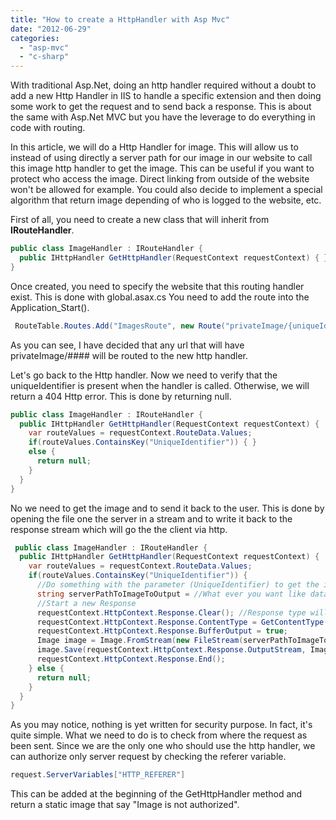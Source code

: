 ```yaml
---
title: "How to create a HttpHandler with Asp Mvc"
date: "2012-06-29"
categories: 
  - "asp-mvc"
  - "c-sharp"
---
```


With traditional Asp.Net, doing an http handler required without a doubt to add a new Http Handler in IIS to handle a specific extension and then doing some work to get the request and to send back a response. This is about the same with Asp.Net MVC but you have the leverage to do everything in code with routing.

In this article, we will do a Http Handler for image. This will allow us to instead of using directly a server path for our image in our website to call this image http handler to get the image. This can be useful if you want to protect who access the image. Direct linking from outside of the website won't be allowed for example. You could also decide to implement a special algorithm that return image depending of who is logged to the website, etc.

First of all, you need to create a new class that will inherit from **IRouteHandler**.


```csharp
public class ImageHandler : IRouteHandler { 
  public IHttpHandler GetHttpHandler(RequestContext requestContext) { } 
} 
```

Once created, you need to specify the website that this routing handler exist. This is done with global.asax.cs You need to add the route into the Application_Start().


```csharp
 RouteTable.Routes.Add("ImagesRoute", new Route("privateImage/{uniqueIdentifier}", new ImageHandler())); 
```

As you can see, I have decided that any url that will have privateImage/#### will be routed to the new http handler.

Let's go back to the Http handler. Now we need to verify that the uniqueIdentifier is present when the handler is called. Otherwise, we will return a 404 Http error. This is done by returning null.


```csharp
public class ImageHandler : IRouteHandler { 
  public IHttpHandler GetHttpHandler(RequestContext requestContext) { 
    var routeValues = requestContext.RouteData.Values; 
    if(routeValues.ContainsKey("UniqueIdentifier")) { } 
    else { 
      return null; 
    } 
  } 
} 
```

No we need to get the image and to send it back to the user. This is done by opening the file one the server in a stream and to write it back to the response stream which will go the the client via http.


```csharp
 public class ImageHandler : IRouteHandler { 
  public IHttpHandler GetHttpHandler(RequestContext requestContext) { 
    var routeValues = requestContext.RouteData.Values; 
    if(routeValues.ContainsKey("UniqueIdentifier")) { 
      //Do something with the parameter (UniqueIdentifier) to get the image on the server 
      string serverPathToImageToOutput = //What ever you want like database call or file server algo; 
      //Start a new Response 
      requestContext.HttpContext.Response.Clear(); //Response type will be the same as the one requested 
      requestContext.HttpContext.Response.ContentType = GetContentType(requestContext.HttpContext.Request.Url.ToString()); //We buffer the data to send back until it's done 
      requestContext.HttpContext.Response.BufferOutput = true; 
      Image image = Image.FromStream(new FileStream(serverPathToImageToOutput, FileMode.Open)); 
      image.Save(requestContext.HttpContext.Response.OutputStream, ImageFormat.Png); 
      requestContext.HttpContext.Response.End(); 
    } else { 
      return null;
    } 
  } 
} 
```

As you may notice, nothing is yet written for security purpose. In fact, it's quite simple. What we need to do is to check from where the request as been sent. Since we are the only one who should use the http handler, we can authorize only server request by checking the referer variable.


```csharp
request.ServerVariables["HTTP_REFERER"] 
```

This can be added at the beginning of the GetHttpHandler method and return a static image that say "Image is not authorized".
